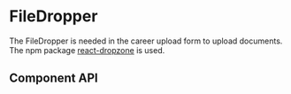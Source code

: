 

<Meta title="Components/Forms/FileDropper" component={FileDropper} />

# FileDropper

The FileDropper is needed in the career upload form to upload documents. The npm package [react-dropzone](https://react-dropzone.js.org/) is used.

<Canvas>
  <Story story={Regular}/>
</Canvas>

## Component API
<ArgsTable of={FileDropper} />

